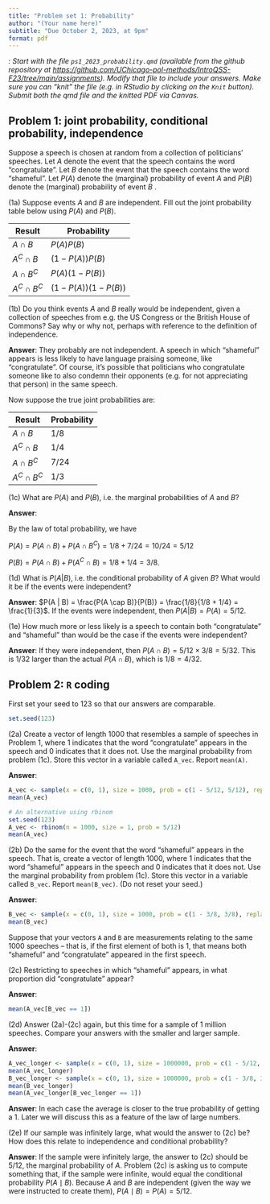 ```yaml
---
title: "Problem set 1: Probability"
author: "(Your name here)"
subtitle: "Due October 2, 2023, at 9pm"
format: pdf
---
```


*\textsc{Note}: Start with the file `ps1_2023_probability.qmd` (available from the github repository at <https://github.com/UChicago-pol-methods/IntroQSS-F23/tree/main/assignments>). Modify that file to include your answers. Make sure you can "knit" the file (e.g. in RStudio by clicking on the `Knit` button). Submit both the qmd file and the knitted PDF via Canvas.* 

## Problem 1: joint probability, conditional probability, independence

Suppose a speech is chosen at random from a collection of politicians' speeches. Let $A$ denote the event that the speech contains the word "congratulate". Let $B$ denote the event that the speech contains the word "shameful".  Let $P(A)$ denote the (marginal) probability of event $A$ and $P(B)$ denote the (marginal) probability of event $B$ . 

(1a) Suppose events $A$ and $B$ are independent. Fill out the joint probability table below using $P(A)$ and $P(B)$.

| Result  | Probability |
|------|------------|
|  $A \cap B$   |   $P(A)P(B)$    |
|  $A^C \cap B$   | $(1 - P(A))P(B)$     |
|  $A \cap B^C$   |  $P(A)(1 - P(B))$     |
|  $A^C \cap B^C$   | $(1 - P(A))(1 - P(B))$ |


(1b) Do you think events $A$ and $B$ really would be independent, given a collection of speeches from e.g. the US Congress or the British House of Commons? Say why or why not, perhaps with reference to the definition of independence.

**Answer**: They probably are not independent. A speech in which "shameful" appears is less likely to have language praising someone, like "congratulate". Of course, it's possible that politicians who congratulate someone like to also condemn their opponents (e.g. for not appreciating that person) in the same speech. 

\vspace{.2in}

Now suppose the true joint probabilities are:

| Result  | Probability |
|------|------------|
|  $A \cap B$   |   $1/8$    |
|  $A^C \cap B$   |  $1/4$   |
|  $A \cap B^C$   |  $7/24$   |
|  $A^C \cap B^C$   |  $1/3$  |

(1c) What are $P(A)$ and $P(B)$, i.e. the marginal probabilities of $A$ and $B$?

**Answer**: 

By the law of total probability, we have

$P(A) = P(A \cap B) + P(A \cap B^C) = 1/8 + 7/24 = 10/24 = 5/12$

$P(B) = P(A \cap B) + P(A^C \cap B) = 1/8 + 1/4 = 3/8$.

(1d) What is $P(A | B)$, i.e. the conditional probability of $A$ given $B$?  What would it be if the events were independent?

**Answer**: $P(A | B) = \frac{P(A \cap B)}{P(B)} = \frac{1/8}{1/8 + 1/4} = \frac{1}{3}$. If the events were independent, then $P(A | B) = P(A) = 5/12$.

(1e) How much more or less likely is a speech to contain both "congratulate" and "shameful" than would be the case if the events were independent?

**Answer**: If they were independent, then $P(A \cap B) = 5/12 \times 3/8 = 5/32$. This is $1/32$ larger than the actual $P(A \cap B)$, which is $1/8 = 4/32$.  


## Problem 2: `R` coding

First set your seed to 123 so that our answers are comparable. 

```r
set.seed(123)
```

(2a) Create a vector of length 1000 that resembles a sample of speeches in Problem 1, where 1 indicates that the word "congratulate" appears in the speech and 0 indicates that it does not. Use the marginal probability from problem (1c). Store this vector in a variable called `A_vec`. Report `mean(A)`.

**Answer**: 
```r
A_vec <- sample(x = c(0, 1), size = 1000, prob = c(1 - 5/12, 5/12), replace = T)
mean(A_vec)

# An alternative using rbinom
set.seed(123)
A_vec <- rbinom(n = 1000, size = 1, prob = 5/12)
mean(A_vec)
```

(2b) Do the same for the event that the word "shameful" appears in the speech. That is, create a vector of length 1000, where 1 indicates that the word "shameful" appears in the speech and 0 indicates that it does not. Use the marginal probability from problem (1c). Store this vector in a variable called `B_vec`. Report `mean(B_vec)`. (Do not reset your seed.)

**Answer**: 

```r
B_vec <- sample(x = c(0, 1), size = 1000, prob = c(1 - 3/8, 3/8), replace = T)
mean(B_vec)
```

Suppose that your vectors `A` and `B` are measurements relating to the same 1000 speeches -- that is, if the first element of both is 1, that means both "shameful" and "congratulate" appeared in the first speech. 

(2c) Restricting to speeches in which "shameful" appears, in what proportion did "congratulate" appear? 

**Answer**:

```r
mean(A_vec[B_vec == 1])
```

(2d) Answer (2a)-(2c) again, but this time for a sample of 1 million speeches. Compare your answers with the smaller and larger sample.

**Answer**:

```r
A_vec_longer <- sample(x = c(0, 1), size = 1000000, prob = c(1 - 5/12, 5/12), replace = T)
mean(A_vec_longer)
B_vec_longer <- sample(x = c(0, 1), size = 1000000, prob = c(1 - 3/8, 3/8), replace = T)
mean(B_vec_longer)
mean(A_vec_longer[B_vec_longer == 1])
```

**Answer**: In each case the average is closer to the true probability of getting a 1. Later we will discuss this as a feature of the law of large numbers.


(2e) If our sample was infinitely large, what would the answer to (2c) be? How does this relate to independence and conditional probability? 

**Answer**: If the sample were infinitely large, the answer to (2c) should be 5/12, the marginal probability of $A$. Problem (2c) is asking us to compute something that, if the sample were infinite, would equal the conditional probability $P(A \mid B)$. Because $A$ and $B$ are independent (given the way we were instructed to create them), $P(A \mid B) = P(A) = 5/12$.  


